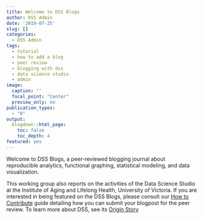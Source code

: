 ```yaml
---
title: Welcome to DSS Blogs
author: DSS Admin
date: '2019-07-25'
slug: []
categories:
  - DSS Admin
tags:
  - tutorial
  - how to add a blog
  - peer review
  - blogging with dss
  - data science studio
  - admin
image: 
  caption: ''
  focal_point: "Center"
  preview_only: no
publication_types:
  - "0"  
output:
  blogdown::html_page:
    toc: false
    toc_depth: 4
featured: yes
---
```


<!-- # Publication type. -->
<!-- # Legend: -->
<!-- # 0 = Uncategorized -->
<!-- # 1 = Conference proceedings -->
<!-- # 2 = Journal -->
<!-- # 3 = Work in progress -->
<!-- # 4 = Technical report -->
<!-- # 5 = Book -->
<!-- # 6 = Book chapter -->

Welcome to DSS Blogs, a peer-reviewed blogging journal about reproducible analytics, functional graphing, statistical modeling, and data visualization. 

This working group also reports on the activities of the Data Science Studio at the Institute of Aging and Lifelong Health, University of Victoria. If you are interested in being featured on the DSS Blogs, please consult our [How to Contribute ][link_howto] guide detailing how you can submit your blogpost for the peer review. To learn more about DSS, see its [Origin Story][link_origin]

[link_howto]:../how-to-contribute/index.html
[link_origin]:../dss-origin-story/index.html
